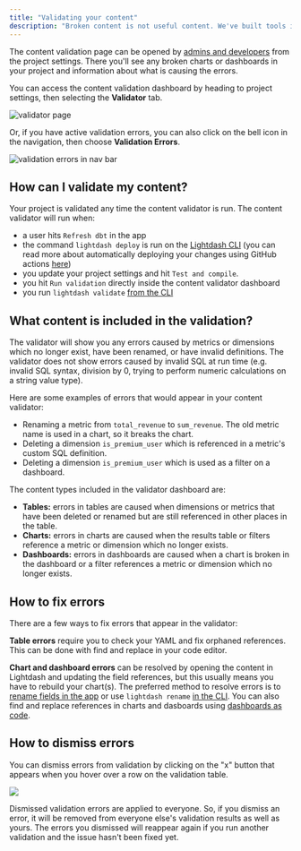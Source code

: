 ```yaml
---
title: "Validating your content"
description: "Broken content is not useful content. We've built tools in Lightdash to help validate your content so you can keep it useful and we'll notify you when it isn't."
---
```


The content validation page can be opened by [admins and developers](/references/roles) from the project settings. There you'll see any broken charts or dashboards in your project and information about what is causing the errors.

You can access the content validation dashboard by heading to project settings, then selecting the **Validator** tab. 

![validator page](/images/references/validator-page.jpg)

Or, if you have active validation errors, you can also click on the bell icon in the navigation, then choose **Validation Errors**.

![validation errors in nav bar](/images/references/validation-errors.png)


## How can I validate my content?

Your project is validated any time the content validator is run. The content validator will run when:

* a user hits `Refresh dbt` in the app
* the command `lightdash deploy` is run on the [Lightdash CLI](/guides/cli/intro) (you can read more about automatically deploying your changes using GitHub actions [here](/guides/cli/how-to-use-lightdash-deploy#automatically-deploy-your-changes-to-lightdash-using-a-github-action))
* you update your project settings and hit `Test and compile`.
* you hit `Run validation` directly inside the content validator dashboard
* you run `lightdash validate` [from the CLI](/guides/cli/how-to-use-lightdash-validate)


## What content is included in the validation?

The validator will show you any errors caused by metrics or dimensions which no longer exist, have been renamed, or have invalid definitions. The validator does not show errors caused by invalid SQL at run time (e.g. invalid SQL syntax, division by 0, trying to perform numeric calculations on a string value type).

Here are some examples of errors that would appear in your content validator:

* Renaming a metric from `total_revenue` to `sum_revenue`. The old metric name is used in a chart, so it breaks the chart.
* Deleting a dimension `is_premium_user` which is referenced in a metric's custom SQL definition.
* Deleting a dimension `is_premium_user` which is used as a filter on a dashboard.

The content types included in the validator dashboard are:

* **Tables:** errors in tables are caused when dimensions or metrics that have been deleted or renamed but are still referenced in other places in the table.
* **Charts:** errors in charts are caused when the results table or filters reference a metric or dimension which no longer exists.
* **Dashboards:** errors in dashboards are caused when a chart is broken in the dashboard or a filter references a metric or dimension which no longer exists.


## How to fix errors

There are a few ways to fix errors that appear in the validator:

**Table errors** require you to check your YAML and fix orphaned references. This can be done with find and replace in your code editor. 

**Chart and dashboard errors** can be resolved by opening the content in Lightdash and updating the field references, but this usually means you have to rebuild your chart(s). The preferred method to resolve errors is to [rename fields in the app](/guides/renaming-models-and-fields#rename-in-lightdash) or use `lightdash rename` [in the CLI](/guides/renaming-models-and-fields#rename-in-the-cli). You can also find and replace references in charts and dasboards using [dashboards as code](/references/dashboards-as-code).


## How to dismiss errors

You can dismiss errors from validation by clicking on the "x" button that appears when you hover over a row on the validation table.

![](/images/references/validator-dismiss-errors.png)

Dismissed validation errors are applied to everyone. So, if you dismiss an error, it will be removed from everyone else's validation results as well as yours. The errors you dismissed will reappear again if you run another validation and the issue hasn't been fixed yet.
